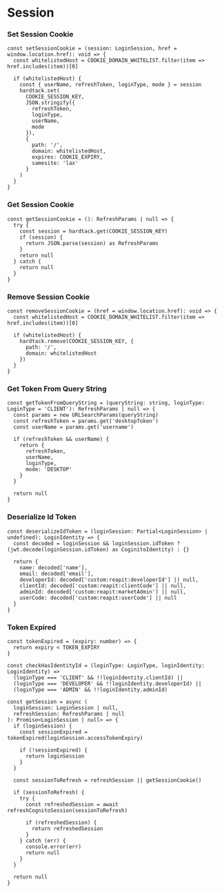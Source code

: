 
<Meta title="MDX|Session" />

# Session

### **Set Session Cookie**

```
const setSessionCookie = (session: LoginSession, href = window.location.href): void => {
  const whitelistedHost = COOKIE_DOMAIN_WHITELIST.filter(item => href.includes(item))[0]

  if (whitelistedHost) {
    const { userName, refreshToken, loginType, mode } = session
    hardtack.set(
      COOKIE_SESSION_KEY,
      JSON.stringify({
        refreshToken,
        loginType,
        userName,
        mode
      }),
      {
        path: '/',
        domain: whitelistedHost,
        expires: COOKIE_EXPIRY,
        samesite: 'lax'
      }
    )
  }
}
```

### **Get Session Cookie**


```
const getSessionCookie = (): RefreshParams | null => {
  try {
    const session = hardtack.get(COOKIE_SESSION_KEY)
    if (session) {
      return JSON.parse(session) as RefreshParams
    }
    return null
  } catch {
    return null
  }
}
```

### **Remove Session Cookie**


```
const removeSessionCookie = (href = window.location.href): void => {
  const whitelistedHost = COOKIE_DOMAIN_WHITELIST.filter(item => href.includes(item))[0]

  if (whitelistedHost) {
    hardtack.remove(COOKIE_SESSION_KEY, {
      path: '/',
      domain: whitelistedHost
    })
  }
}
```

### **Get Token From Query String**


```
const getTokenFromQueryString = (queryString: string, loginType: LoginType = 'CLIENT'): RefreshParams | null => {
  const params = new URLSearchParams(queryString)
  const refreshToken = params.get('desktopToken')
  const userName = params.get('username')

  if (refreshToken && userName) {
    return {
      refreshToken,
      userName,
      loginType,
      mode: 'DESKTOP'
    }
  }

  return null
}
```

### **Deserialize Id Token**

```
const deserializeIdToken = (loginSession: Partial<LoginSession> | undefined): LoginIdentity => {
  const decoded = loginSession && loginSession.idToken ? (jwt.decode(loginSession.idToken) as CoginitoIdentity) : {}

  return {
    name: decoded['name'],
    email: decoded['email'],
    developerId: decoded['custom:reapit:developerId'] || null,
    clientId: decoded['custom:reapit:clientCode'] || null,
    adminId: decoded['custom:reapit:marketAdmin'] || null,
    userCode: decoded['custom:reapit:userCode'] || null
  }
}
```

### **Token Expired**

```
const tokenExpired = (expiry: number) => {
  return expiry < TOKEN_EXPIRY
}

const checkHasIdentityId = (loginType: LoginType, loginIdentity: LoginIdentity) =>
  (loginType === 'CLIENT' && !!loginIdentity.clientId) ||
  (loginType === 'DEVELOPER' && !!loginIdentity.developerId) ||
  (loginType === 'ADMIN' && !!loginIdentity.adminId)

const getSession = async (
  loginSession: LoginSession | null,
  refreshSession: RefreshParams | null
): Promise<LoginSession | null> => {
  if (loginSession) {
    const sessionExpired = tokenExpired(loginSession.accessTokenExpiry)

    if (!sessionExpired) {
      return loginSession
    }
  }

  const sessionToRefresh = refreshSession || getSessionCookie()

  if (sessionToRefresh) {
    try {
      const refreshedSession = await refreshCognitoSession(sessionToRefresh)

      if (refreshedSession) {
        return refreshedSession
      }
    } catch (err) {
      console.error(err)
      return null
    }
  }

  return null
}
```
